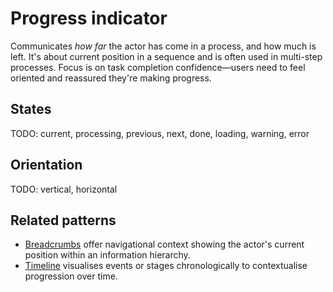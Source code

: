 
<Meta of={ProgressIndicatorStories} />

# Progress indicator

Communicates *how far* the actor has come in a process, and how much is left.
It's about current position in a sequence and is often used in multi-step processes.
Focus is on task completion confidence—users need to feel oriented and reassured they're making progress.

<Canvas of={ProgressIndicatorStories.Basic} />

## States

TODO: current, processing, previous, next, done, loading, warning, error

## Orientation

TODO: vertical, horizontal

## Related patterns

- [Breadcrumbs](../?path=/docs/components-breadcrumbs--docs) offer navigational context showing the actor's current position within an information hierarchy.
- [Timeline](../?path=/docs/react_timeline--docs) visualises events or stages chronologically to contextualise progression over time.